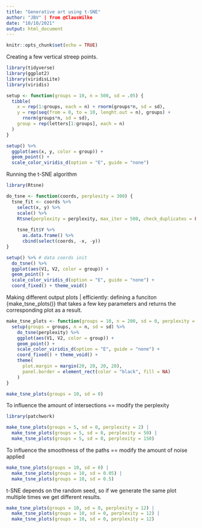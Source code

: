 ```yaml
---
title: "Generative art using t-SNE"
author: "JBV" | from @ClausWilke 
date: "10/10/2021"
output: html_document
---
```


```r
knitr::opts_chunk$set(echo = TRUE)
```

Creating a few vertical streep points.

```r
library(tidyverse)
library(ggplot2)
library(viridisLite)
library(viridis)

setup <- function(groups = 10, n = 500, sd = .05) {
  tibble(
    x = rep(1:groups, each = n) + rnorm(groups*n, sd = sd),
    y = rep(seq(from = 0, to = 10, lenght.out = n), groups) +
      rnorm(groups*n, sd = sd),
    group = rep(letters[1:groups], each = n)
  )
}

setup() %>%
  ggplot(aes(x, y, color = group)) +
  geom_point() +
  scale_color_viridis_d(option = "E", guide = "none")
```

Running the t-SNE algorithm

```r
library(Rtsne)

do_tsne <- function(coords, perplexity = 300) {
  tsne_fit <- coords %>%
    select(x, y) %>%
    scale() %>%
    Rtsne(perplexity = perplexity, max_iter = 500, check_duplicates = FALSE)
  
    tsne_fit$Y %>%
      as.data.frame() %>%
      cbind(select(coords, -x, -y))
}

setup() %>% # data coords init
  do_tsne() %>%
  ggplot(aes(V1, V2, color = group)) +
  geom_point() +
  scale_color_viridis_d(option = "E", guide = "none") +
  coord_fixed() + theme_void()
```

Making different output plots | efficiently: defining a funciton {make_tsne_plots()} that takes a few key parameters and returns the corresponding plot as a result.

```r
make_tsne_plots <- function(groups = 10, n = 200, sd = 0, perplexity = 5) {
  setup(groups = groups, n = n, sd = sd) %>%
    do_tsne(perplexity) %>%
    ggplot(aes(V1, V2, color = group)) +
    geom_point() +
    scale_color_viridis_d(option = "E", guide = "none") +
    coord_fixed() + theme_void() +
    theme(
      plot.margin = margin(20, 20, 20, 20),
      panel.border = element_rect(color = "black", fill = NA)
    )
}

make_tsne_plots(groups = 10, sd = 0)
```

To influence the amount of intersections == modify the perplexity

```r
library(patchwork)

make_tsne_plots(groups = 5, sd = 0, perplexity = 2) |
  make_tsne_plots(groups = 5, sd = 0, perplexity = 50) |
  make_tsne_plots(groups = 5, sd = 0, perplexity = 150)
```

To influence the smoothness of the paths == modify the amount of noise applied

```r
make_tsne_plots(groups = 10, sd = 0) |
  make_tsne_plots(groups = 10, sd = 0.05) |
  make_tsne_plots(groups = 10, sd = 0.5)
```

t-SNE depends on the random seed, so if we generate the same plot multiple times we get different results.

```r
make_tsne_plots(groups = 10, sd = 0, perplexity = 12) |
  make_tsne_plots(groups = 10, sd = 0, perplexity = 12) |
  make_tsne_plots(groups = 10, sd = 0, perplexity = 12)
```
